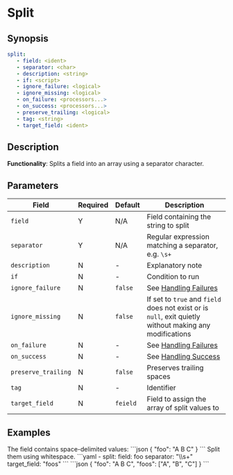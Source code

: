 # Split

## Synopsis

```yaml {2,3}
split:
   - field: <ident>
   - separator: <char>
   - description: <string>
   - if: <script>
   - ignore_failure: <logical>
   - ignore_missing: <logical>
   - on_failure: <processors...>
   - on_success: <processors...>
   - preserve_trailing: <logical>
   - tag: <string>
   - target_field: <ident>
```

## Description

**Functionality**: Splits a field into an array using a separator character.

## Parameters

|Field|Required|Default|Description|
|---|---|---|---|
|`field`|Y|N/A|Field containing the string to split|
|`separator`|Y|N/A|Regular expression matching a separator, e.g. `\s+`|
|`description`|N|-|Explanatory note|
|`if`|N|-|Condition to run|
|`ignore_failure`|N|`false`|See [Handling Failures](../handling-failures.mdx)|
|`ignore_missing`|N|`false`|If set to `true` and `field` does not exist or is `null`, exit quietly without making any modifications|
|`on_failure`|N|-|See [Handling Failures](../handling-failures.mdx)|
|`on_success`|N|-|See [Handling Success](../handling-success.mdx)|
|`preserve_trailing`|N|`false`|Preserves trailing spaces|
|`tag`|N|-|Identifier|
|`target_field`|N|`feield`|Field to assign the array of split values to|

## Examples

<ExampleTable>
   <Description>
      The field contains space-delimited values:
   </Description>
   <SampleCode>
      ```json
      {
         "foo": "A B C"
      }
      ```
   </SampleCode>

   <Description>
      Split them using whitespace.
   </Description>
   <SampleCode>
      ```yaml
      - split:
         field: foo
         separator: "\\s+"
         target_field: "foos"
      ```
      ```json
      {
         "foo": "A B C",
         "foos": ["A", "B", "C"]
      }
      ```
   </SampleCode>
</ExampleTable>
